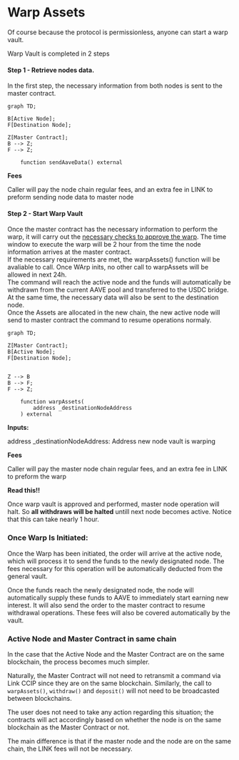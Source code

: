 
# Warp Assets


Of course because the protocol is permissionless, anyone can start a warp vault.

Warp Vault is completed in 2 steps


#### Step 1 - Retrieve nodes data.

In the first step, the necessary information from both nodes is sent to the master contract.

```mermaid
graph TD;

B[Active Node];
F[Destination Node];

Z[Master Contract];
B --> Z;
F --> Z;
```


```solidity filename="Node.sol" {}
    function sendAaveData() external
```

<div className="mt-10"><strong>Fees</strong></div>

Caller will pay the node chain regular fees, and an extra fee in LINK to preform sending node data to master node

 




#### Step 2 - Start Warp Vault

Once the master contract has the necessary information to perform the warp, it will carry out the [necessary checks to approve the warp](/docs/masterContractRoles/warp-requirements).
The time window to execute the warp will be 2 hour from the time the node information arrives at the master contract.  
If the necessary requirements are met, the warpAssets() function will be avaliable to call.
Once WArp inits, no other call to warpAssets will be allowed in next 24h.  
The command will reach the active node and the funds will automatically be withdrawn from the current AAVE pool and transferred to the USDC bridge. At the same time, the necessary data will also be sent to the destination node.  
Once the Assets are allocated in the new chain, the new active node will send to master contract the command to resume operations normaly.
```mermaid
graph TD;

Z[Master Contract];
B[Active Node];
F[Destination Node];


Z --> B
B --> F;
F --> Z;
```

```solidity filename="MasterNode.sol" {}
    function warpAssets(
        address _destinationNodeAddress
    ) external
```

<strong>Inputs:</strong>



<span className="font-semibold mr-2">address _destinationNodeAddress: </span>Address new node vault is warping

<div className="mt-10"><strong>Fees</strong></div>

Caller will pay the master node chain regular fees, and an extra fee in LINK to preform the warp

<div className="mt-10"><strong>Read this!!</strong></div>

Once warp vault is approved and performed, master node operation will halt. So <strong>all withdraws will be halted</strong> untill next node becomes active. Notice that this can take nearly 1 hour.

### Once Warp Is Initiated:

Once the Warp has been initiated, the order will arrive at the active node, which will process it to send the funds to the newly designated node. The fees necessary for this operation will be automatically deducted from the general vault.

Once the funds reach the newly designated node, the node will automatically supply these funds to AAVE to immediately start earning new interest. It will also send the order to the master contract to resume withdrawal operations. These fees will also be covered automatically by the vault.





 






### Active Node and Master Contract in same chain


In the case that the Active Node and the Master Contract are on the same blockchain, the process becomes much simpler.

Naturally, the Master Contract will not need to retransmit a command via Link CCIP since they are on the same blockchain. Similarly, the call to `warpAssets()`, `withdraw()` and `deposit()` will not need to be broadcasted between blockchains.

The user does not need to take any action regarding this situation; the contracts will act accordingly based on whether the node is on the same blockchain as the Master Contract or not.


The main difference is that if the master node and the node are on the same chain, the LINK fees will not be necessary.


